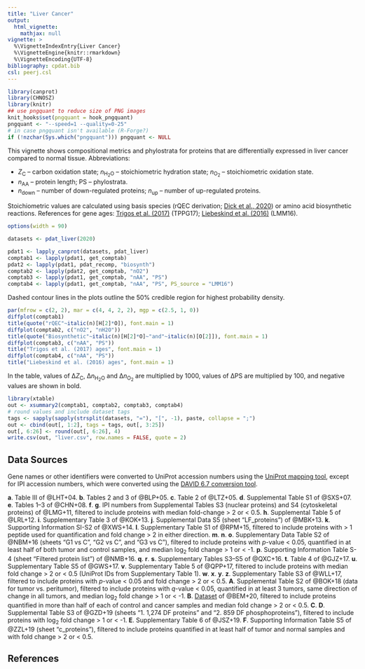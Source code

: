 ```yaml
---
title: "Liver Cancer"
output:
  html_vignette:
    mathjax: null
vignette: >
  %\VignetteIndexEntry{Liver Cancer}
  %\VignetteEngine{knitr::rmarkdown}
  %\VignetteEncoding{UTF-8}
bibliography: cpdat.bib
csl: peerj.csl
---
```


```r
library(canprot)
library(CHNOSZ)
library(knitr)
## use pngquant to reduce size of PNG images
knit_hooks$set(pngquant = hook_pngquant)
pngquant <- "--speed=1 --quality=0-25"
# in case pngquant isn't available (R-Forge?)
if (!nzchar(Sys.which("pngquant"))) pngquant <- NULL 
```

This vignette shows compositional metrics and phylostrata for proteins that are differentially expressed in liver cancer compared to normal tissue.
Abbreviations:

  * <i>Z</i><sub>C</sub> &ndash; carbon oxidation state; <i>n</i><sub>H<sub>2</sub>O</sub> &ndash; stoichiometric hydration state; <i>n</i><sub>O<sub>2</sub></sub> &ndash; stoichiometric oxidation state.
  * <i>n</i><sub>AA</sub> &ndash; protein length; PS &ndash; phylostrata.
  * <i>n</i><sub>down</sub> &ndash; number of down-regulated proteins; <i>n</i><sub>up</sub> &ndash; number of up-regulated proteins.

Stoichiometric values are calculated using basis species (rQEC derivation; [Dick et al., 2020](https://doi.org/10.1101/2020.04.01.020008)) or amino acid biosynthetic reactions.
References for gene ages: [Trigos et al. (2017)](https://doi.org/10.1073/pnas.1617743114) (TPPG17); [Liebeskind et al. (2016)](https://doi.org/10.1093/gbe/evw113) (LMM16).

```r
options(width = 90)
```

<style type="text/css">
body {
  max-width: 800px;
  margin-left: auto;
  margin-right: auto;
}
</style>

```r
datasets <- pdat_liver(2020)
```

```r
pdat1 <- lapply_canprot(datasets, pdat_liver)
comptab1 <- lapply(pdat1, get_comptab)
pdat2 <- lapply(pdat1, pdat_recomp, "biosynth")
comptab2 <- lapply(pdat2, get_comptab, "nO2")
comptab3 <- lapply(pdat1, get_comptab, "nAA", "PS")
comptab4 <- lapply(pdat1, get_comptab, "nAA", "PS", PS_source = "LMM16")
```

Dashed contour lines in the plots outline the 50% credible region for highest probability density.

```r
par(mfrow = c(2, 2), mar = c(4, 4, 2, 2), mgp = c(2.5, 1, 0))
diffplot(comptab1)
title(quote("rQEC"~italic(n)[H[2]*O]), font.main = 1)
diffplot(comptab2, c("nO2", "nH2O"))
title(quote("Biosynthetic"~italic(n)[H[2]*O]~"and"~italic(n)[O[2]]), font.main = 1)
diffplot(comptab3, c("nAA", "PS"))
title("Trigos et al. (2017) ages", font.main = 1)
diffplot(comptab4, c("nAA", "PS"))
title("Liebeskind et al. (2016) ages", font.main = 1)
```

In the table, values of &Delta;<i>Z</i><sub>C</sub>, &Delta;<i>n</i><sub>H<sub>2</sub>O</sub> and &Delta;<i>n</i><sub>O<sub>2</sub></sub> are multiplied by 1000, values of &Delta;PS are multiplied by 100, and negative values are shown in bold.

```r
library(xtable)
out <- xsummary2(comptab1, comptab2, comptab3, comptab4)
# round values and include dataset tags
tags <- sapply(sapply(strsplit(datasets, "="), "[", -1), paste, collapse = ";")
out <- cbind(out[, 1:2], tags = tags, out[, 3:25])
out[, 6:26] <- round(out[, 6:26], 4)
write.csv(out, "liver.csv", row.names = FALSE, quote = 2)
```

## Data Sources
Gene names or other identifiers were converted to UniProt accession numbers using the <a href="https://www.uniprot.org/mapping/">UniProt mapping tool</a>, except for IPI accession numbers, which were converted using the <a href="https://david-d.ncifcrf.gov/conversion.jsp">DAVID 6.7 conversion tool</a>.

__a__. Table III of @LHT+04.
__b__. Tables 2 and 3 of @BLP+05.
__c__. Table 2 of @LTZ+05.
__d__. Supplemental Table S1 of @SXS+07.
__e__. Tables 1--3 of @CHN+08.
__f__. __g__. IPI numbers from Supplemental Tables S3 (nuclear proteins) and S4 (cytoskeletal proteins) of @LMG+11, filtered to include proteins with median fold-change > 2 or < 0.5.
__h__. Supplemental Table 5 of @LRL+12.
__i__. Supplementary Table 3 of @KOK+13.
__j__. Supplemental Data S5 (sheet "LF_proteins") of @MBK+13.
__k__. Supporting Information SI-S2 of @XWS+14.
__l__. Supplementary Table S1 of @RPM+15, filtered to include proteins with > 1 peptide used for quantification and fold change > 2 in either direction.
__m__. __n__. __o__. Supplementary Data Table S2 of @NBM+16 (sheets "G1 vs C", "G2 vs C", and "G3 vs C"), filtered to include proteins with _p_-value < 0.05, quantified in at least half of both tumor and control samples, and median log~2~ fold change > 1 or < -1.
__p__. Supporting Information Table S-4 (sheet "Filtered protein list") of @NMB+16.
__q__. __r__. __s__. Supplementary Tables S3--S5 of @QXC+16.
__t__. Table 4 of @GJZ+17.
__u__. Supplementary Table S5 of @GWS+17.
__v__. Supplementary Table 5 of @QPP+17, filtered to include proteins with median fold change > 2 or < 0.5 (UniProt IDs from Supplementary Table 1).
__w__. __x__. __y__. __z__. Supplementary Table S3 of @WLL+17, filtered to include proteins with _p_-value < 0.05 and fold change > 2 or < 0.5.
__A__. Supplemental Table S2 of @BOK+18 (data for tumor vs. peritumor), filtered to include proteins with _q_-value < 0.05, quantified in at least 3 tumors, same direction of change in all tumors, and median log~2~ fold change > 1 or < -1.
__B__. [Dataset](https://github.com/saezlab/Berndt_Egners_Mastrobuoni/blob/master/data/Proteom-Daten%20Bl6%20vs%2016w%20AG%20Kempa.xlsx) of @BEM+20, filtered to include proteins quantified in more than half of each of control and cancer samples and median fold change > 2 or < 0.5.
__C__. __D__. Supplemental Table S3 of @GZD+19 (sheets "1. 1,274 DF proteins" and "2. 859 DF phosphoproteins"), filtered to include proteins with log~2~ fold change > 1 or < -1.
__E__. Supplementary Table 6 of @JSZ+19.
__F__. Supporting Information Table S5 of @ZZL+19 (sheet "c_proteins"), filtered to include proteins quantified in at least half of tumor and normal samples and with fold change > 2 or < 0.5. 

## References
